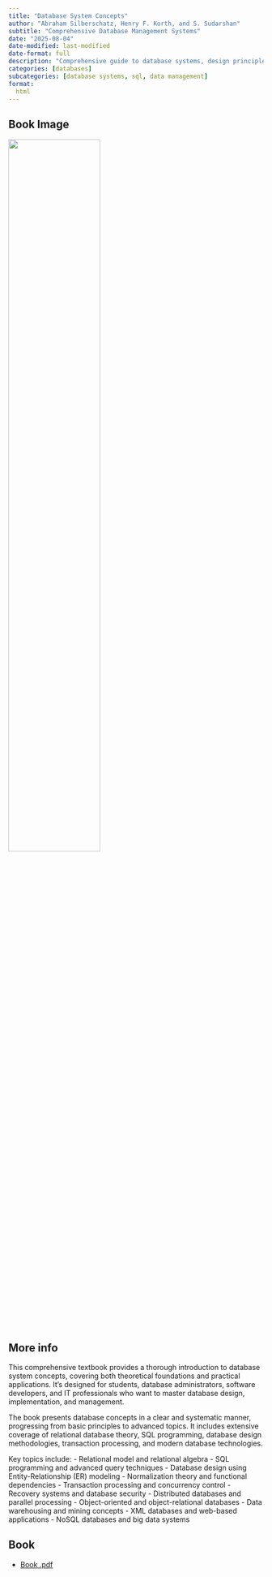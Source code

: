 ```yaml
---
title: "Database System Concepts"
author: "Abraham Silberschatz, Henry F. Korth, and S. Sudarshan"
subtitle: "Comprehensive Database Management Systems"
date: "2025-08-04"
date-modified: last-modified
date-format: full
description: "Comprehensive guide to database systems, design principles, and management for students and professionals"
categories: [databases]
subcategories: [database systems, sql, data management]
format:
  html
---
```


## Book Image

![](/books/DatabaseSystemConcepts6.png){width="60%"}

## More info

This comprehensive textbook provides a thorough introduction to database system concepts, covering both theoretical foundations and practical applications. It's designed for students, database administrators, software developers, and IT professionals who want to master database design, implementation, and management.

The book presents database concepts in a clear and systematic manner, progressing from basic principles to advanced topics. It includes extensive coverage of relational database theory, SQL programming, database design methodologies, transaction processing, and modern database technologies.

Key topics include:
- Relational model and relational algebra
- SQL programming and advanced query techniques
- Database design using Entity-Relationship (ER) modeling
- Normalization theory and functional dependencies
- Transaction processing and concurrency control
- Recovery systems and database security
- Distributed databases and parallel processing
- Object-oriented and object-relational databases
- Data warehousing and mining concepts
- XML databases and web-based applications
- NoSQL databases and big data systems

## Book

- [Book .pdf](/books/DatabaseSystemConcepts6.pdf){width="60%"}
